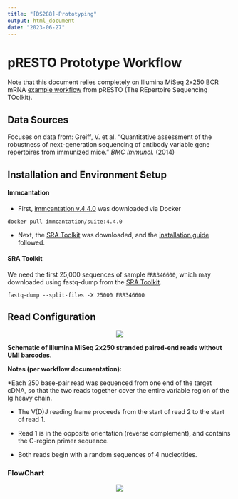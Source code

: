 ```yaml
---
title: "[DS288]-Prototyping"
output: html_document
date: "2023-06-27"
---
```


# pRESTO Prototype Workflow

Note that this document relies completely on Illumina MiSeq 2x250 BCR mRNA [example workflow](https://presto.readthedocs.io/en/stable/workflows/Greiff2014_Workflow.html) from pRESTO (The REpertoire Sequencing TOolkit).

## Data Sources

Focuses on data from: Greiff, V. et al. "Quantitative assessment of the robustness of next-generation sequencing of antibody variable gene repertoires from immunized mice." *BMC Immunol.* (2014)

## Installation and Environment Setup

#### Immcantation

* First, [immcantation v.4.4.0](https://hub.docker.com/r/immcantation/suite) was downloaded via Docker

```
docker pull immcantation/suite:4.4.0
```

* Next, the [SRA Toolkit](https://github.com/ncbi/sra-tools/wiki/01.-Downloading-SRA-Toolkit) was downloaded, and the [installation guide](https://github.com/ncbi/sra-tools/wiki/02.-Installing-SRA-Toolkit) followed.

#### SRA Toolkit

We need the first 25,000 sequences of sample `ERR346600`, which may downloaded using fastq-dump from the [SRA Toolkit](https://github.com/ncbi/sra-tools/wiki/01.-Downloading-SRA-Toolkit).

```
fastq-dump --split-files -X 25000 ERR346600
```

## Read Configuration


<center>
![](/Users/emoseley/Desktop/Tufts/Su23-DS-288-Capstone/edwardmoseley.github.io/code/img/Greiff2014_ReadConfiguration.svg)

</center>

**Schematic of Illumina MiSeq 2x250 stranded paired-end reads without UMI barcodes.**

**Notes (per workflow documentation):**

*Each 250 base-pair read was sequenced from one end of the target cDNA, so that the two reads together cover the entire variable region of the Ig heavy chain. 

* The V(D)J reading frame proceeds from the start of read 2 to the start of read 1. 

* Read 1 is in the opposite orientation (reverse complement), and contains the C-region primer sequence. 

* Both reads begin with a random sequences of 4 nucleotides.

### FlowChart

<center>
![](/Users/emoseley/Desktop/Tufts/Su23-DS-288-Capstone/edwardmoseley.github.io/code/img/Greiff2014_Flowchart.svg)
</center>
